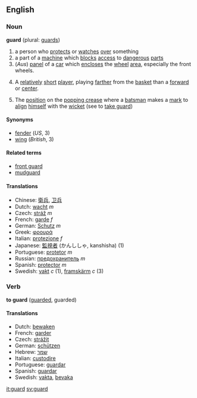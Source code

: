 ==English==
===Noun===
'''guard''' (plural: [[guards]])

#a person who [[protect]]s or [[watches]] [[over]] something
#a part of a [[machine]] which [[block]]s [[access]] to [[dangerous]] [[part]]s
#(''Aus'') [[panel]] of a [[car]] which [[enclose]]s the [[wheel]] [[area]], especially the front wheels.
# {{cattag|Basketball}} A [[relatively]] [[short]] [[player]], playing [[farther]] from the [[basket]] than a [[forward]] or [[center]].
#{{cricket}} The [[position]] on the [[popping crease]] where a [[batsman]] makes a [[mark]] to [[align]] [[himself]] with the [[wicket]] (see to [[take guard]])

====Synonyms====
*[[fender]] (''US'', 3)
*[[wing]] (''British'', 3)

====Related terms====
*[[front guard]]
*[[mudguard]]

====Translations====
*Chinese: [[衛兵]], [[卫兵]]
*Dutch: [[wacht]] ''m''
*Czech: [[stráž]] ''m''
*French: [[garde]] ''f''
*German: [[Schutz]] ''m''
*Greek: [[φρουρά]]
*Italian: [[protezione]] ''f''
*Japanese: [[監視者]] (かんししゃ, kanshisha) (1)
*Portuguese: [[protetor]] ''m''
*Russian: [[предохранитель]] ''m''
*Spanish: [[protector]] ''m''
*Swedish: [[vakt]] ''c'' (1), [[framskärm]] ''c'' (3)

===Verb===
'''to guard''' ([[guarded]], guarded)

====Translations====
*Dutch: [[bewaken]]
*French: [[garder]]
*Czech: [[strážit]]
*German: [[schützen]]
*Hebrew: [[שמר]]
*Italian: [[custodire]]
*Portuguese: [[guardar]]
*Spanish: [[guardar]]
*Swedish: [[vakta]], [[bevaka]]

[[it:guard]]
[[sv:guard]]